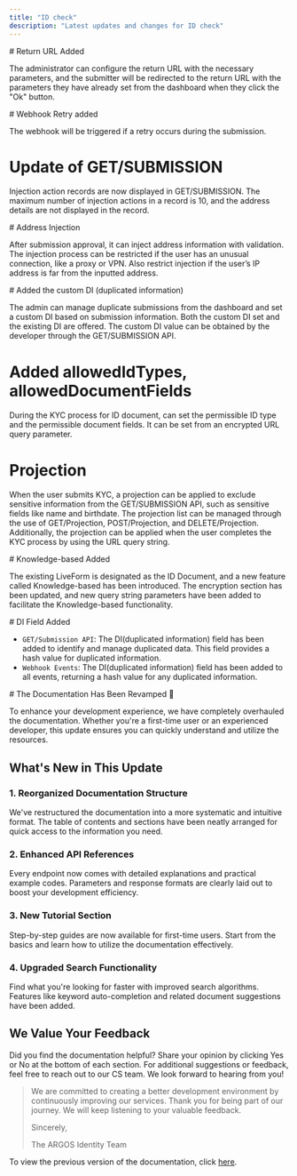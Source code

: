 ```yaml
---
title: "ID check"
description: "Latest updates and changes for ID check"
---
```


<Update label="2025-05-30">
  # Return URL Added

  The administrator can configure the return URL with the necessary parameters, and the submitter will be redirected to the return URL with the parameters they have already set from the dashboard when they click the "Ok" button.

</Update>


<Update label="2025-05-23">
  # Webhook Retry added

  The webhook will be triggered if a retry occurs during the submission.

  # Update of GET/SUBMISSION

  Injection action records are now displayed in GET/SUBMISSION. The maximum number of injection actions in a record is 10, and the address details are not displayed in the record.
</Update>

<Update label="2025-05-14">
  # Address Injection

  After submission approval, it can inject address information with validation. The injection process can be restricted if the user has an unusual connection, like a proxy or VPN. Also restrict injection if the user’s IP address is far from the inputted address.
</Update>

<Update label="2025-05-08">
  # Added the custom DI (duplicated information)

  The admin can manage duplicate submissions from the dashboard and set a custom DI based on submission information. Both the custom DI set and the existing DI are offered. The custom DI value can be obtained by the developer through the GET/SUBMISSION API.

  # Added allowedIdTypes, allowedDocumentFields

  During the KYC process for ID document, can set the permissible ID type and the permissible document fields. It can be set from an encrypted URL query parameter.

  # Projection

  When the user submits KYC, a projection can be applied to exclude sensitive information from the GET/SUBMISSION API, such as sensitive fields like name and birthdate. The projection list can be managed through the use of GET/Projection, POST/Projection, and DELETE/Projection. Additionally, the projection can be applied when the user completes the KYC process by using the URL query string.
</Update>

<Update label="2025-03-27">
  # Knowledge-based Added

  The existing LiveForm is designated as the ID Document, and a new feature called Knowledge-based has been introduced. The encryption section has been updated, and new query string parameters have been added to facilitate the Knowledge-based functionality.
</Update>

<Update label="2024-01-23">
  # DI Field Added

  - `GET/Submission API`: The DI(duplicated information) field has been added to identify and manage duplicated data. This field provides a hash value for duplicated information.
  - `Webhook Events`: The DI(duplicated information) field has been added to all events, returning a hash value for any duplicated information.
</Update>

<Update label="2024-12-16">
  # The Documentation Has Been Revamped 🚀

  To enhance your development experience, we have completely overhauled the documentation. Whether you're a first-time user or an experienced developer, this update ensures you can quickly understand and utilize the resources.

  ## What's New in This Update

  ### 1. Reorganized Documentation Structure

  We've restructured the documentation into a more systematic and intuitive format.
  The table of contents and sections have been neatly arranged for quick access to the information you need.

  ### 2. Enhanced API References

  Every endpoint now comes with detailed explanations and practical example codes.
  Parameters and response formats are clearly laid out to boost your development efficiency.

  ### 3. New Tutorial Section

  Step-by-step guides are now available for first-time users.
  Start from the basics and learn how to utilize the documentation effectively.

  ### 4. Upgraded Search Functionality

  Find what you're looking for faster with improved search algorithms.
  Features like keyword auto-completion and related document suggestions have been added.

  ## We Value Your Feedback

  Did you find the documentation helpful? Share your opinion by clicking Yes or No at the bottom of each section.
  For additional suggestions or feedback, feel free to reach out to our CS team. We look forward to hearing from you\!

  > We are committed to creating a better development environment by continuously improving our services.
  > Thank you for being part of our journey. We will keep listening to your valuable feedback.
  >
  > Sincerely,
  >
  > The ARGOS Identity Team

  To view the previous version of the documentation, click [here](https://argos-kyc.gitbook.io/client-guide-1/en).
</Update>